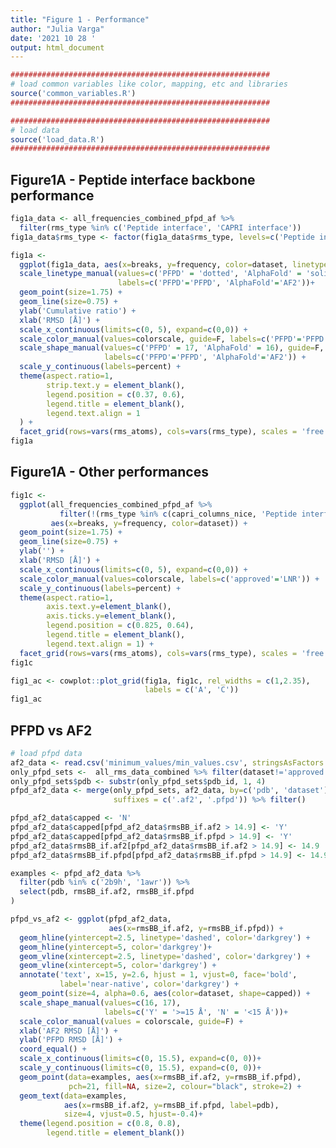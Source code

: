```yaml
---
title: "Figure 1 - Performance"
author: "Julia Varga"
date: '2021 10 28 '
output: html_document
---
```


```r
##########################################################
# load common variables like color, mapping, etc and libraries
source('common_variables.R')
##########################################################

##########################################################
# load data
source('load_data.R')
##########################################################
```

## Figure1A - Peptide interface backbone performance
```r
fig1a_data <- all_frequencies_combined_pfpd_af %>% 
  filter(rms_type %in% c('Peptide interface', 'CAPRI interface'))
fig1a_data$rms_type <- factor(fig1a_data$rms_type, levels=c('Peptide interface', 'CAPRI interface'))

fig1a <-
  ggplot(fig1a_data, aes(x=breaks, y=frequency, color=dataset, linetype=method, shape=method)) +
  scale_linetype_manual(values=c('PFPD' = 'dotted', 'AlphaFold' = 'solid'), 
                        labels=c('PFPD'='PFPD', 'AlphaFold'='AF2'))+
  geom_point(size=1.75) +
  geom_line(size=0.75) +
  ylab('Cumulative ratio') +
  xlab('RMSD [Å]') +
  scale_x_continuous(limits=c(0, 5), expand=c(0,0)) +
  scale_color_manual(values=colorscale, guide=F, labels=c('PFPD'='PFPD', 'AlphaFold'='AF2')) +
  scale_shape_manual(values=c('PFPD' = 17, 'AlphaFold' = 16), guide=F, 
                     labels=c('PFPD'='PFPD', 'AlphaFold'='AF2')) +
  scale_y_continuous(labels=percent) +
  theme(aspect.ratio=1,
        strip.text.y = element_blank(),
        legend.position = c(0.37, 0.6),
        legend.title = element_blank(),
        legend.text.align = 1
  ) +
  facet_grid(rows=vars(rms_atoms), cols=vars(rms_type), scales = 'free')
fig1a
```

## Figure1A - Other performances
```r
fig1c <-
  ggplot(all_frequencies_combined_pfpd_af %>% 
           filter(!(rms_type %in% c(capri_columns_nice, 'Peptide interface'))), 
         aes(x=breaks, y=frequency, color=dataset)) +
  geom_point(size=1.75) +
  geom_line(size=0.75) +
  ylab('') +
  xlab('RMSD [Å]') +
  scale_x_continuous(limits=c(0, 5), expand=c(0,0)) +
  scale_color_manual(values=colorscale, labels=c('approved'='LNR')) +
  scale_y_continuous(labels=percent) +
  theme(aspect.ratio=1,
        axis.text.y=element_blank(),
        axis.ticks.y=element_blank(),
        legend.position = c(0.825, 0.64), 
        legend.title = element_blank(),
        legend.text.align = 1) +
  facet_grid(rows=vars(rms_atoms), cols=vars(rms_type), scales = 'free')
fig1c
```

```r
fig1_ac <- cowplot::plot_grid(fig1a, fig1c, rel_widths = c(1,2.35), 
                              labels = c('A', 'C'))
fig1_ac
```

## PFPD vs AF2
```r
# load pfpd data
af2_data <- read.csv('minimum_values/min_values.csv', stringsAsFactors = F)
only_pfpd_sets <-  all_rms_data_combined %>% filter(dataset!='approved')
only_pfpd_sets$pdb <- substr(only_pfpd_sets$pdb_id, 1, 4)
pfpd_af2_data <- merge(only_pfpd_sets, af2_data, by=c('pdb', 'dataset'), 
                       suffixes = c('.af2', '.pfpd')) %>% filter()

pfpd_af2_data$capped <- 'N'
pfpd_af2_data$capped[pfpd_af2_data$rmsBB_if.af2 > 14.9] <- 'Y'
pfpd_af2_data$capped[pfpd_af2_data$rmsBB_if.pfpd > 14.9] <- 'Y'
pfpd_af2_data$rmsBB_if.af2[pfpd_af2_data$rmsBB_if.af2 > 14.9] <- 14.9
pfpd_af2_data$rmsBB_if.pfpd[pfpd_af2_data$rmsBB_if.pfpd > 14.9] <- 14.9

examples <- pfpd_af2_data %>%
  filter(pdb %in% c('2b9h', '1awr')) %>%
  select(pdb, rmsBB_if.af2, rmsBB_if.pfpd
)

```

```r
pfpd_vs_af2 <- ggplot(pfpd_af2_data, 
                      aes(x=rmsBB_if.af2, y=rmsBB_if.pfpd)) +
  geom_hline(yintercept=2.5, linetype='dashed', color='darkgrey') +
  geom_hline(yintercept=5, color='darkgrey')+
  geom_vline(xintercept=2.5, linetype='dashed', color='darkgrey') +
  geom_vline(xintercept=5, color='darkgrey') +
  annotate('text', x=15, y=2.6, hjust = 1, vjust=0, face='bold',
           label='near-native', color='darkgrey') +
  geom_point(size=4, alpha=0.6, aes(color=dataset, shape=capped)) +
  scale_shape_manual(values=c(16, 17),
                     labels=c('Y' = '>=15 Å', 'N' = '<15 Å'))+
  scale_color_manual(values = colorscale, guide=F) +
  xlab('AF2 RMSD [Å]') +
  ylab('PFPD RMSD [Å]') +
  coord_equal() +
  scale_x_continuous(limits=c(0, 15.5), expand=c(0, 0))+
  scale_y_continuous(limits=c(0, 15.5), expand=c(0, 0))+
  geom_point(data=examples, aes(x=rmsBB_if.af2, y=rmsBB_if.pfpd),
             pch=21, fill=NA, size=2, colour="black", stroke=2) +
  geom_text(data=examples, 
            aes(x=rmsBB_if.af2, y=rmsBB_if.pfpd, label=pdb), 
            size=4, vjust=0.5, hjust=-0.4)+
  theme(legend.position = c(0.8, 0.8), 
        legend.title = element_blank())


```


